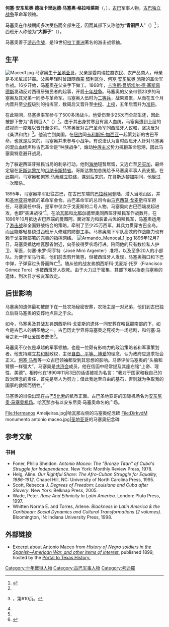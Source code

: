 {{Infobox military person
| name          = 何塞·安东尼奥·马塞奥·格拉哈莱斯<br/>José Antonio Maceo y Grajales
| birth_date    = 1845年6月14日
| death_date    = 1896年12月7日（51岁）
| birth_place   = 西属古巴[[圣地亚哥-德古巴|圣地亚哥]]
| death_place   = [[古巴|古巴]]{{tsl|en|Punta Brava|蓬塔布拉瓦}}（[[阵亡|阵亡]]）
| image         = Antonio Maceo.jpg
| caption       = 安东尼奥·马塞奥
| nickname      = 青铜巨人（Titan de Bronze）<br />先驱（El Precursor）<br />女面包师之子（Hijo de la Panadera）
| allegiance    = 古巴军队
| serviceyears  = 1868年-1896年
| rank          = [[中將|中將]]
| commands      = 
| unit          = 
| battles       = [[十年战争|十年战争]]<br />[[古巴独立战争|古巴独立战争]]
| awards        = 
| laterwork     = 
}}
'''何塞·安东尼奥·德拉卡里达德·马塞奥·格拉哈莱斯'''（{{lang-es|José Antonio de la Caridad Maceo y Grajales}}，{{bd|1845年|6月14日|1896年|12月7日}}），[[古巴|古巴]]军事人物，[[古巴独立战争|古巴独立战争]]革命军领袖。

马塞奥在作战期间多次受伤而全部生还，因而其部下又称他为“'''青铜巨人'''”（{{lang|es|El Titán de Bronce}}）<ref name="BT">{{cite book|title=Antonio Maceo: The "Bronze Titan" of Cuba's Struggle for Independence|author=Foner, Philip Sheldon|year=1978|publisher=Monthly Review Press}}</ref>；西班牙人称他为“'''大狮子'''”（{{lang|es|El León mayor}}）。

马塞奥善于[[游击战|游击作战]]，是19世纪[[拉丁美洲|拉丁美洲]]著名的游击战领袖。

== 生平 ==
[[File:Maceo1.jpg|thumb]]
马塞奥生于[[圣地亚哥-德古巴|圣地亚哥]]，父亲是委内瑞拉裔农民、农产品商人，母亲是多米尼加非裔。父亲年轻时曾跟随[[西蒙·玻利瓦尔|西蒙·玻利瓦尔]]、[[何塞·安东尼奥·派斯|何塞·安东尼奥·派斯]]的革命军作战。16岁开始，马塞奥在父亲手下做工。1868年，[[卡洛斯·曼努埃尔·德·塞斯佩德斯|卡洛斯·曼努埃尔·德·塞斯佩德斯]]发动反对西班牙殖民者的起事，开启[[十年战争|十年战争]]。马塞奥的父亲带领23岁的马塞奥及其兄弟一同参与革命军。马塞奥入伍时为[[二等兵|二等兵]]，战果累累，从而在五个月内晋升至[[少校|少校]]级别的指挥官，数周后又晋升至[[中校|中校]]、[[上校|上校]]，五年后晋升为[[准将|准将]]。

在此期间，马塞奥率军参与了500多场战斗。他受伤至少25次而全部生还，因此被部下誉为“青铜巨人”（{{lang|es|El Titán de Bronce}}）<ref name="BT"/>。由于其出身贫寒且有黑人血统，马塞奥遭到上层的歧视而一度难以晋升至[[少将|少将]]。马塞奥反对古巴革命军同西班牙人议和，坚决反对《桑洪和约》<ref name="baike">{{cite book|author=中国大百科全书出版社汇编|year=1998 |title =[[中国大百科全书|中国大百科全书]]|edition=第一版|series=外国历史（二） |publisher=中国大百科全书出版社 |location=北京 |id= }}，第610页。</ref>。他流亡到美国，在[[纽约|纽约]]同[[卡利斯托·加西亚|卡利斯托·加西亚]]一起策划新的古巴革命，也就是后来的{{tsl|en|Little War (Cuba)|小战争}}。马塞奥并未参与小战争。有说法认为当时西班牙人针对马塞奥的混血血统声称古巴革命是“种族战争”，煽动[[种族主义|种族主义]]势力抗拒革命思潮，因此马塞奥特意避开战局。

为了躲避西班牙殖民当局的刺杀行动，他到[[海地|海地]]短暂居留，又逃亡至[[牙买加|牙买加]]，最终定居在[[哥斯达黎加|哥斯达黎加]]的[[瓜纳卡斯特省|瓜纳卡斯特省]]。哥斯达黎加总统给予马塞奥军事人员支援。在此期间，马塞奥和[[何塞·马蒂|何塞·马蒂]]建立联络，谋划后来的{{tsl|en|War of 1895|1895年战争}}。在哥斯达黎加期间，他躲过一次暗杀。

1895年，马塞奥率军赶往古巴，在古巴东端的[[巴拉科阿|巴拉科阿]]登陆，潜入当地山区，并和[[圣地亚哥-德古巴|圣地亚哥]]地区的革命军会合。古巴革命军的总司令由[[马克西莫·戈麦斯|马克西莫·戈麦斯]]将军担任，马塞奥任中将，是军中仅次于戈麦斯的二号人物。马塞奥向古巴西端发起进攻，也即“突进战役”<ref name="baike"/>，在[[哈瓦那|哈瓦那]]和[[比那尔德里奥|比那尔德里奥]]同西班牙殖民军作战数月，在1896年10月抵达古巴西端的曼图阿。面对军力和装备占优的殖民军，马塞奥运用了[[游击战|游击战]]和全面野战结合的策略，牵制了至少25万西军，其兵力贯穿古巴全岛，而且能够轻易绕过西班牙人修建的防御工事。马塞奥麾下军队高效的作战能力也有赖于戈麦斯部署的完善的指挥网络。
[[File:Armando_Menocal_1.jpg|thumb]]
1896年12月7日，马塞奥抵达哈瓦那省{{tsl|en|Punta Brava|蓬塔布拉瓦}}附近，向圣彼得罗农场行进。陪同他的只有数位私人护卫、军医，何塞·米罗·阿亨特（José Miró Argenter）准将，以及至多20人的小部队。为便于军马行进，他们前去剪开篱笆，但被西班牙人发现，马塞奥胸口和下巴中弹，子弹穿过头骨而阵亡<ref name="baike"/>。随从他的战友弗朗西斯科·戈麦斯·托罗（Francisco Gómez Toro）也被西班牙人砍死。由于火力过于密集，其部下难以抬走马塞奥的遗体，到次日才被友军收走。

== 后世影响 ==
马塞奥的遗体最初被部下在一处农场秘密安葬，农场主是一对兄弟，他们到古巴独立后将马塞奥的安葬地点告之于众。

如今，马塞奥及其战友弗朗西斯科·戈麦斯的遗体一同安葬在哈瓦那南部的{{tsl|en|Monumento El Cacahual|卡纳瓦尔纪念碑}}下，如今是古巴人的朝圣地之一。古巴历史学界将马塞奥之死视为一场悲剧，和何塞·马蒂之死一样让爱国者悲伤<ref>{{cite book | url=https://books.google.com/books?id=UGXB_BQc9oYC&pg=PT105&dq=Maceo+Cuba+Muerte&hl=en&sa=X&ved=0CB0Q6AEwAGoVChMIus---ICdyQIVBHE-Ch2s9wRK#v=onepage&q=Maceo%20Cuba%20Muerte&f=false | title=Bacardi and the Long Fight for Cuba: The Biography of a Cause | publisher=Penguin's Books | author=Gjelten, Tom | year=2012 | isbn=1101574968 | access-date=2020-08-10 | archive-date=2020-09-14 | archive-url=https://web.archive.org/web/20200914124239/https://books.google.com/books?id=UGXB_BQc9oYC&pg=PT105&dq=Maceo+Cuba+Muerte&hl=en&sa=X&ved=0CB0Q6AEwAGoVChMIus---ICdyQIVBHE-Ch2s9wRK#v=onepage&q=Maceo%20Cuba%20Muerte&f=false | dead-url=no }}</ref>。

马塞奥不仅仅是卓越的军事领袖，也是一位颇有影响力的政治策略者和军事策划者。他支持建立[[共和制|共和制]]政权，主张[[自由、平等、博爱|自由、平等、博爱]]的理念，认为政府应追求社会正义。[[何塞·马蒂|何塞·马蒂]]等一众古巴领袖都受到其思想的影响。马蒂评价马塞奥的“头脑和臂膀一样强大”。马塞奥是[[共济会|共济会]]成员，他在信函中经常提及其座右铭“上帝、理性、美德”。相传他在1890年11月3日的话语被视为名言：“我对于国家和我自己的政治理念的责任，首先是尽人为努力；借此我达至自由的基石，否则就为争取我的国家的救赎而牺牲。”

马塞奥的肖像出现在古巴[[古巴比索|5比索]]的纸币正面。古巴圣地亚哥的国际机场名为[[安东尼奥·马塞奥机场|安东尼奥·马塞奥机场]]。哈瓦那亦有以安东尼奥·马塞奥命名的广场。
<gallery mode="packed">
File:Hermanos Ameijeiras.jpg|哈瓦那{{tsl|en|Hermanos Ameijeiras Hospital|埃尔马诺斯·阿梅赫拉斯医院}}左侧的马塞奥纪念碑
File:DirkvdM monumento antonio maceo.jpg|[[圣地亚哥-德古巴|圣地亚哥]]的马塞奥纪念碑
</gallery>

== 参考文献 ==
{{Reflist}}

=== 书目 ===
* Foner, Philip Sheldon. ''Antonio Maceo: The "Bronze Titan" of Cuba's Struggle for Independence''. New York: Monthly Review Press, 1978.
* Helg, Aline.  ''Our Rightful Share: The Afro-Cuban Struggle for Equality, 1886-1912''.  Chapel Hill, NC: University of North Carolina Press, 1995.
* Scott, Rebecca J.  ''Degrees of Freedom: Louisiana and Cuba after Slavery''.  New York: Belknap Press, 2005.
* Wade, Peter.  ''Race And Ethnicity In Latin America''.  London: Pluto Press, 1997.
* Whitten Norma E. and Torres, Arlene.  ''Blackness in Latin America & the Caribbean: Social Dynamics and Cultural Transformations (2 volumes)''.  Bloomington, IN: Indiana University Press, 1998.

== 外部链接 ==
{{commons category-inline|Antonio Maceo Grajales}}
* [http://texashistory.unt.edu/permalink/meta-pth-14388:12 Excerpt about Antonio Maceo] from [http://texashistory.unt.edu/permalink/meta-pth-14388 ''History of Negro soldiers in the Spanish–American War, and other items of interest.'']{{Webarchive|url=https://archive.is/20121205093426/http://texashistory.unt.edu/permalink/meta-pth-14388 |date=2012-12-05 }} published 1899, hosted by the [http://texashistory.unt.edu/ Portal to Texas History.]{{Wayback|url=http://texashistory.unt.edu/ |date=20081012161621 }}

{{Authority control}}
{{DEFAULTSORT:Maceo Grajales, Antonio}}
[[Category:十年戰爭人物|Category:十年戰爭人物]]
[[Category:古巴军事人物|Category:古巴军事人物]]
[[Category:考迪羅|Category:考迪羅]]